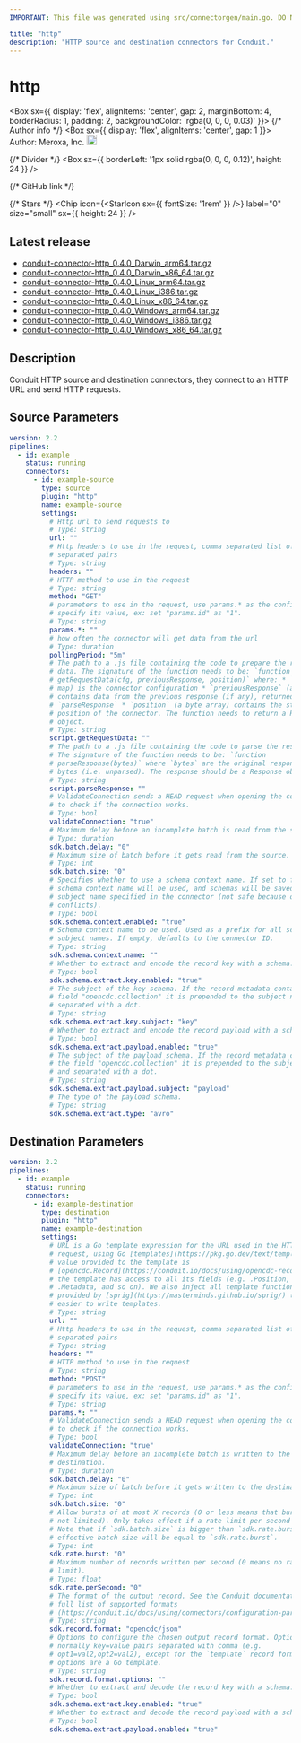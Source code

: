 ```yaml
---
IMPORTANT: This file was generated using src/connectorgen/main.go. DO NOT EDIT.

title: "http"
description: "HTTP source and destination connectors for Conduit."
---
```



# http

<Box sx={{
  display: 'flex',
  alignItems: 'center',
  gap: 2,
  marginBottom: 4,
  borderRadius: 1,
  padding: 2,
  backgroundColor: 'rgba(0, 0, 0, 0.03)'
}}>
  {/* Author info */}
  <Box sx={{ display: 'flex', alignItems: 'center', gap: 1 }}>
    <span>Author: Meroxa, Inc.</span>
    <Tooltip title="Created by the Conduit team">
      <img src='/img/conduit/conduit-ring.png' width='18' alt="Conduit team logo" />
    </Tooltip>
  </Box>

  {/* Divider */}
  <Box sx={{ borderLeft: '1px solid rgba(0, 0, 0, 0.12)', height: 24 }} />

  {/* GitHub link */}
  <Link
    href="https://github.com/conduitio-labs/conduit-connector-http"
    target="_blank"
    sx={{
      display: 'flex',
      alignItems: 'center',
      gap: 0.5,
      color: 'inherit',
      textDecoration: 'none',
      '&:hover': {
        textDecoration: 'underline'
      }
    }}
  >
    <GitHubIcon sx={{ fontSize: '1.5rem' }} />
  </Link>

  {/* Stars */}
  <Chip
    icon={<StarIcon sx={{ fontSize: '1rem' }} />}
    label="0"
    size="small"
    sx={{ height: 24 }}
  />
</Box>

## Latest release

- [conduit-connector-http_0.4.0_Darwin_arm64.tar.gz](https://conduit.gateway.scarf.sh/connector/download/conduitio-labs/conduit-connector-http/releases/download/v0.4.0/conduit-connector-http_0.4.0_Darwin_arm64.tar.gz)
- [conduit-connector-http_0.4.0_Darwin_x86_64.tar.gz](https://conduit.gateway.scarf.sh/connector/download/conduitio-labs/conduit-connector-http/releases/download/v0.4.0/conduit-connector-http_0.4.0_Darwin_x86_64.tar.gz)
- [conduit-connector-http_0.4.0_Linux_arm64.tar.gz](https://conduit.gateway.scarf.sh/connector/download/conduitio-labs/conduit-connector-http/releases/download/v0.4.0/conduit-connector-http_0.4.0_Linux_arm64.tar.gz)
- [conduit-connector-http_0.4.0_Linux_i386.tar.gz](https://conduit.gateway.scarf.sh/connector/download/conduitio-labs/conduit-connector-http/releases/download/v0.4.0/conduit-connector-http_0.4.0_Linux_i386.tar.gz)
- [conduit-connector-http_0.4.0_Linux_x86_64.tar.gz](https://conduit.gateway.scarf.sh/connector/download/conduitio-labs/conduit-connector-http/releases/download/v0.4.0/conduit-connector-http_0.4.0_Linux_x86_64.tar.gz)
- [conduit-connector-http_0.4.0_Windows_arm64.tar.gz](https://conduit.gateway.scarf.sh/connector/download/conduitio-labs/conduit-connector-http/releases/download/v0.4.0/conduit-connector-http_0.4.0_Windows_arm64.tar.gz)
- [conduit-connector-http_0.4.0_Windows_i386.tar.gz](https://conduit.gateway.scarf.sh/connector/download/conduitio-labs/conduit-connector-http/releases/download/v0.4.0/conduit-connector-http_0.4.0_Windows_i386.tar.gz)
- [conduit-connector-http_0.4.0_Windows_x86_64.tar.gz](https://conduit.gateway.scarf.sh/connector/download/conduitio-labs/conduit-connector-http/releases/download/v0.4.0/conduit-connector-http_0.4.0_Windows_x86_64.tar.gz)

## Description

Conduit HTTP source and destination connectors, they connect to an HTTP URL and send HTTP requests.

## Source Parameters

```yaml
version: 2.2
pipelines:
  - id: example
    status: running
    connectors:
      - id: example-source
        type: source
        plugin: "http"
        name: example-source
        settings:
          # Http url to send requests to
          # Type: string
          url: ""
          # Http headers to use in the request, comma separated list of :
          # separated pairs
          # Type: string
          headers: ""
          # HTTP method to use in the request
          # Type: string
          method: "GET"
          # parameters to use in the request, use params.* as the config key and
          # specify its value, ex: set "params.id" as "1".
          # Type: string
          params.*: ""
          # how often the connector will get data from the url
          # Type: duration
          pollingPeriod: "5m"
          # The path to a .js file containing the code to prepare the request
          # data. The signature of the function needs to be: `function
          # getRequestData(cfg, previousResponse, position)` where: * `cfg` (a
          # map) is the connector configuration * `previousResponse` (a map)
          # contains data from the previous response (if any), returned by
          # `parseResponse` * `position` (a byte array) contains the starting
          # position of the connector. The function needs to return a Request
          # object.
          # Type: string
          script.getRequestData: ""
          # The path to a .js file containing the code to parse the response.
          # The signature of the function needs to be: `function
          # parseResponse(bytes)` where `bytes` are the original response's raw
          # bytes (i.e. unparsed). The response should be a Response object.
          # Type: string
          script.parseResponse: ""
          # ValidateConnection sends a HEAD request when opening the connector
          # to check if the connection works.
          # Type: bool
          validateConnection: "true"
          # Maximum delay before an incomplete batch is read from the source.
          # Type: duration
          sdk.batch.delay: "0"
          # Maximum size of batch before it gets read from the source.
          # Type: int
          sdk.batch.size: "0"
          # Specifies whether to use a schema context name. If set to false, no
          # schema context name will be used, and schemas will be saved with the
          # subject name specified in the connector (not safe because of name
          # conflicts).
          # Type: bool
          sdk.schema.context.enabled: "true"
          # Schema context name to be used. Used as a prefix for all schema
          # subject names. If empty, defaults to the connector ID.
          # Type: string
          sdk.schema.context.name: ""
          # Whether to extract and encode the record key with a schema.
          # Type: bool
          sdk.schema.extract.key.enabled: "true"
          # The subject of the key schema. If the record metadata contains the
          # field "opencdc.collection" it is prepended to the subject name and
          # separated with a dot.
          # Type: string
          sdk.schema.extract.key.subject: "key"
          # Whether to extract and encode the record payload with a schema.
          # Type: bool
          sdk.schema.extract.payload.enabled: "true"
          # The subject of the payload schema. If the record metadata contains
          # the field "opencdc.collection" it is prepended to the subject name
          # and separated with a dot.
          # Type: string
          sdk.schema.extract.payload.subject: "payload"
          # The type of the payload schema.
          # Type: string
          sdk.schema.extract.type: "avro"
```

## Destination Parameters

```yaml
version: 2.2
pipelines:
  - id: example
    status: running
    connectors:
      - id: example-destination
        type: destination
        plugin: "http"
        name: example-destination
        settings:
          # URL is a Go template expression for the URL used in the HTTP
          # request, using Go [templates](https://pkg.go.dev/text/template). The
          # value provided to the template is
          # [opencdc.Record](https://conduit.io/docs/using/opencdc-record), so
          # the template has access to all its fields (e.g. .Position, .Key,
          # .Metadata, and so on). We also inject all template functions
          # provided by [sprig](https://masterminds.github.io/sprig/) to make it
          # easier to write templates.
          # Type: string
          url: ""
          # Http headers to use in the request, comma separated list of :
          # separated pairs
          # Type: string
          headers: ""
          # HTTP method to use in the request
          # Type: string
          method: "POST"
          # parameters to use in the request, use params.* as the config key and
          # specify its value, ex: set "params.id" as "1".
          # Type: string
          params.*: ""
          # ValidateConnection sends a HEAD request when opening the connector
          # to check if the connection works.
          # Type: bool
          validateConnection: "true"
          # Maximum delay before an incomplete batch is written to the
          # destination.
          # Type: duration
          sdk.batch.delay: "0"
          # Maximum size of batch before it gets written to the destination.
          # Type: int
          sdk.batch.size: "0"
          # Allow bursts of at most X records (0 or less means that bursts are
          # not limited). Only takes effect if a rate limit per second is set.
          # Note that if `sdk.batch.size` is bigger than `sdk.rate.burst`, the
          # effective batch size will be equal to `sdk.rate.burst`.
          # Type: int
          sdk.rate.burst: "0"
          # Maximum number of records written per second (0 means no rate
          # limit).
          # Type: float
          sdk.rate.perSecond: "0"
          # The format of the output record. See the Conduit documentation for a
          # full list of supported formats
          # (https://conduit.io/docs/using/connectors/configuration-parameters/output-format).
          # Type: string
          sdk.record.format: "opencdc/json"
          # Options to configure the chosen output record format. Options are
          # normally key=value pairs separated with comma (e.g.
          # opt1=val2,opt2=val2), except for the `template` record format, where
          # options are a Go template.
          # Type: string
          sdk.record.format.options: ""
          # Whether to extract and decode the record key with a schema.
          # Type: bool
          sdk.schema.extract.key.enabled: "true"
          # Whether to extract and decode the record payload with a schema.
          # Type: bool
          sdk.schema.extract.payload.enabled: "true"
```
